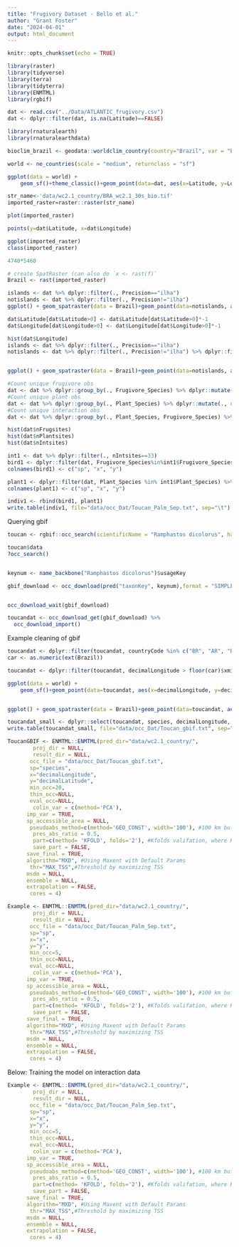 ```yaml
---
title: "Frugivory Dataset - Bello et al."
author: "Grant Foster"
date: "2024-04-01"
output: html_document
---
```


```r
knitr::opts_chunk$set(echo = TRUE)
```

```r
library(raster)
library(tidyverse)
library(terra)
library(tidyterra)
library(ENMTML)
library(rgbif)
```


```r
dat <- read.csv("../Data/ATLANTIC_frugivory.csv")
dat <- dplyr::filter(dat, is.na(Latitude)==FALSE)
```

```r
library(rnaturalearth)
library(rnaturalearthdata)

bioclim_brazil <- geodata::worldclim_country(country="Brazil", var = "bio",res = 0.5, path = "data/")

world <- ne_countries(scale = "medium", returnclass = "sf")

ggplot(data = world) +
    geom_sf()+theme_classic()+geom_point(data=dat, aes(x=Latitude, y=Longitude))
```

```r
str_name<-'data/wc2.1_country/BRA_wc2.1_30s_bio.tif' 
imported_raster=raster::raster(str_name)

plot(imported_raster)

points(y=dat$Latitude, x=dat$Longitude)

ggplot(imported_raster)
class(imported_raster)

4740*5460
```

```r
# create SpatRaster (can also do `x <- rast(f)`
Brazil <- rast(imported_raster)

islands <- dat %>% dplyr::filter(., Precision=="ilha")
notislands <- dat %>% dplyr::filter(., Precision!="ilha")
ggplot() + geom_spatraster(data = Brazil)+geom_point(data=notislands, aes(x=Longitude, y=Latitude)) + geom_point(data=islands, aes(x=Longitude, y=Latitude), col="Red")+theme_classic()

dat$Latitude[dat$Latitude>0] <- dat$Latitude[dat$Latitude>0]*-1
dat$Longitude[dat$Longitude>0] <- dat$Longitude[dat$Longitude>0]*-1

hist(dat$Longitude)
islands <- dat %>% dplyr::filter(., Precision=="ilha")
notislands <- dat %>% dplyr::filter(., Precision!="ilha") %>% dplyr::filter(., Longitude< -30)


ggplot() + geom_spatraster(data = Brazil)+geom_point(data=notislands, aes(x=Longitude, y=Latitude)) + geom_point(data=islands, aes(x=Longitude, y=Latitude), col="Red")+theme_classic()
```
```r
#Count unique frugivore obs
dat <- dat %>% dplyr::group_by(., Frugivore_Species) %>% dplyr::mutate(., nFrugsites=length(unique(Latitude, Longitude)))
#Count unique plant obs
dat <- dat %>% dplyr::group_by(., Plant_Species) %>% dplyr::mutate(., nPlantsites=length(unique(Latitude, Longitude)))
#Count unique interaction obs
dat <- dat %>% dplyr::group_by(., Plant_Species, Frugivore_Species) %>% dplyr::mutate(., nIntsites=length(unique(Latitude, Longitude)))

hist(dat$nFrugsites)
hist(dat$nPlantsites)
hist(dat$nIntsites)
```


```r
int1 <- dat %>% dplyr::filter(., nIntsites==33)
bird1 <- dplyr::filter(dat, Frugivore_Species%in%int1$Frugivore_Species) %>% ungroup() %>% dplyr::select(., Frugivore_Species, Longitude, Latitude)
colnames(bird1) <- c("sp", "x", "y")

plant1 <- dplyr::filter(dat, Plant_Species %in% int1$Plant_Species) %>% ungroup() %>% dplyr::select(., Plant_Species, Longitude, Latitude)
colnames(plant1) <- c("sp", "x", "y")

indiv1 <- rbind(bird1, plant1)
write.table(indiv1, file="data/occ_Dat/Toucan_Palm_Sep.txt", sep="\t")
```


Querying gbif
```r
toucan <- rgbif::occ_search(scientificName = "Ramphastos dicolorus", hasGeospatialIssue=FALSE)

toucan$data
?occ_search()


keynum <- name_backbone("Ramphastos dicolorus")$usageKey

gbif_download <- occ_download(pred("taxonKey", keynum),format = "SIMPLE_CSV", user="riverman12", pwd="1Chicken!!!", email="fostergt@email.sc.edu")


occ_download_wait(gbif_download)

toucandat <- occ_download_get(gbif_download) %>%
  occ_download_import()
```
Example cleaning of gbif
```r
toucandat <- dplyr::filter(toucandat, countryCode %in% c("BR", "AR", "BO", "CL", "CO", "EC", "FK", "GF", "GY", "PY", "PE", "SR", "UY", "VE")) #only return records from South American countries
car <- as.numeric(ext(Brazil))

toucandat <- dplyr::filter(toucandat, decimalLongitude > floor(car)$xmin & decimalLongitude < ceiling(car)$xmax & decimalLatitude > floor(car)$ymin & decimalLatitude < ceiling(car)$ymax) #Filter to only include values within our raster extent

ggplot(data = world) +
    geom_sf()+geom_point(data=toucandat, aes(x=decimalLongitude, y=decimalLatitude))+theme_classic()


ggplot() + geom_spatraster(data = Brazil)+geom_point(data=toucandat, aes(x=decimalLongitude, y=decimalLatitude))+theme_classic()
```


```r
toucandat_small <- dplyr::select(toucandat, species, decimalLongitude, decimalLatitude)
write.table(toucandat_small, file="data/occ_Dat/Toucan_gbif.txt", sep="\t")
```

```r
ToucanGBIF <- ENMTML::ENMTML(pred_dir="data/wc2.1_country/",
        proj_dir = NULL,
        result_dir = NULL,
       occ_file = "data/occ_Dat/Toucan_gbif.txt",
       sp="species",
       x="decimalLongitude",
       y="decimalLatitude",
       min_occ=20,
       thin_occ=NULL,
       eval_occ=NULL,
        colin_var = c(method='PCA'),
      imp_var = TRUE,
      sp_accessible_area = NULL,
       pseudoabs_method=c(method='GEO_CONST', width='100'), #100 km buffer is what cleber does
        pres_abs_ratio = 0.5,
        part=c(method= 'KFOLD', folds='2'), #Kfolds valifation, where K=5
        save_part = FALSE,
      save_final = TRUE,
      algorithm="MXD", #Using Maxent with Default Params
       thr="MAX_TSS",#Threshold by maximizing TSS
      msdm = NULL,
      ensemble = NULL,
      extrapolation = FALSE,
       cores = 4)
```


```r
Example <- ENMTML::ENMTML(pred_dir="data/wc2.1_country/",
        proj_dir = NULL,
        result_dir = NULL,
       occ_file = "data/occ_Dat/Toucan_Palm_Sep.txt",
       sp="sp",
       x="x",
       y="y",
       min_occ=5,
       thin_occ=NULL,
       eval_occ=NULL,
        colin_var = c(method='PCA'),
      imp_var = TRUE,
      sp_accessible_area = NULL,
       pseudoabs_method=c(method='GEO_CONST', width='100'), #100 km buffer is what cleber does
        pres_abs_ratio = 0.5,
        part=c(method= 'KFOLD', folds='2'), #Kfolds valifation, where K=5
        save_part = FALSE,
      save_final = TRUE,
      algorithm="MXD", #Using Maxent with Default Params
       thr="MAX_TSS",#Threshold by maximizing TSS
      msdm = NULL,
      ensemble = NULL,
      extrapolation = FALSE,
       cores = 4)

```




Below: Training the model on interaction data
```r
Example <- ENMTML::ENMTML(pred_dir="data/wc2.1_country/",
        proj_dir = NULL,
        result_dir = NULL,
       occ_file = "data/occ_Dat/Toucan_Palm_Sep.txt",
       sp="sp",
       x="x",
       y="y",
       min_occ=5,
       thin_occ=NULL,
       eval_occ=NULL,
        colin_var = c(method='PCA'),
      imp_var = TRUE,
      sp_accessible_area = NULL,
       pseudoabs_method=c(method='GEO_CONST', width='100'), #100 km buffer is what cleber does
        pres_abs_ratio = 0.5,
        part=c(method= 'KFOLD', folds='2'), #Kfolds valifation, where K=5
        save_part = FALSE,
      save_final = TRUE,
      algorithm="MXD", #Using Maxent with Default Params
       thr="MAX_TSS",#Threshold by maximizing TSS
      msdm = NULL,
      ensemble = NULL,
      extrapolation = FALSE,
       cores = 4)
```

```r

```

